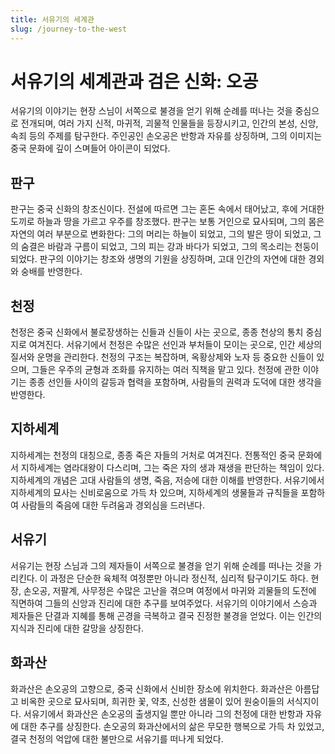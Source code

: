 ```yaml
---
title: 서유기의 세계관
slug: /journey-to-the-west
---
```


# 서유기의 세계관과 검은 신화: 오공

서유기의 이야기는 현장 스님이 서쪽으로 불경을 얻기 위해 순례를 떠나는 것을 중심으로 전개되며, 여러 가지 신적, 마귀적, 괴물적 인물들을 등장시키고, 인간의 본성, 신앙, 속죄 등의 주제를 탐구한다. 주인공인 손오공은 반항과 자유를 상징하며, 그의 이미지는 중국 문화에 깊이 스며들어 아이콘이 되었다.

## 판구

판구는 중국 신화의 창조신이다. 전설에 따르면 그는 혼돈 속에서 태어났고, 후에 거대한 도끼로 하늘과 땅을 가르고 우주를 창조했다. 판구는 보통 거인으로 묘사되며, 그의 몸은 자연의 여러 부분으로 변화한다: 그의 머리는 하늘이 되었고, 그의 발은 땅이 되었고, 그의 숨결은 바람과 구름이 되었고, 그의 피는 강과 바다가 되었고, 그의 목소리는 천둥이 되었다. 판구의 이야기는 창조와 생명의 기원을 상징하며, 고대 인간의 자연에 대한 경외와 숭배를 반영한다.

## 천정

천정은 중국 신화에서 불로장생하는 신들과 신들이 사는 곳으로, 종종 천상의 통치 중심지로 여겨진다. 서유기에서 천정은 수많은 선인과 부처들이 모이는 곳으로, 인간 세상의 질서와 운명을 관리한다. 천정의 구조는 복잡하며, 옥황상제와 노자 등 중요한 신들이 있으며, 그들은 우주의 균형과 조화를 유지하는 여러 직책을 맡고 있다. 천정에 관한 이야기는 종종 선인들 사이의 갈등과 협력을 포함하며, 사람들의 권력과 도덕에 대한 생각을 반영한다.

## 지하세계

지하세계는 천정의 대칭으로, 종종 죽은 자들의 거처로 여겨진다. 전통적인 중국 문화에서 지하세계는 염라대왕이 다스리며, 그는 죽은 자의 생과 재생을 판단하는 책임이 있다. 지하세계의 개념은 고대 사람들의 생명, 죽음, 저승에 대한 이해를 반영한다. 서유기에서 지하세계의 묘사는 신비로움으로 가득 차 있으며, 지하세계의 생물들과 규칙들을 포함하여 사람들의 죽음에 대한 두려움과 경외심을 드러낸다.

## 서유기

서유기는 현장 스님과 그의 제자들이 서쪽으로 불경을 얻기 위해 순례를 떠나는 것을 가리킨다. 이 과정은 단순한 육체적 여정뿐만 아니라 정신적, 심리적 탐구이기도 하다. 현장, 손오공, 저팔계, 사무정은 수많은 고난을 겪으며 여정에서 마귀와 괴물들의 도전에 직면하여 그들의 신앙과 진리에 대한 추구를 보여주었다. 서유기의 이야기에서 스승과 제자들은 단결과 지혜를 통해 곤경을 극복하고 결국 진정한 불경을 얻었다. 이는 인간의 지식과 진리에 대한 갈망을 상징한다.

## 화과산

화과산은 손오공의 고향으로, 중국 신화에서 신비한 장소에 위치한다. 화과산은 아름답고 비옥한 곳으로 묘사되며, 희귀한 꽃, 약초, 신성한 샘물이 있어 원숭이들의 서식지이다. 서유기에서 화과산은 손오공의 출생지일 뿐만 아니라 그의 천정에 대한 반항과 자유에 대한 추구를 상징한다. 손오공의 화과산에서의 삶은 무모한 행복으로 가득 차 있었고, 결국 천정의 억압에 대한 불만으로 서유기를 떠나게 되었다.